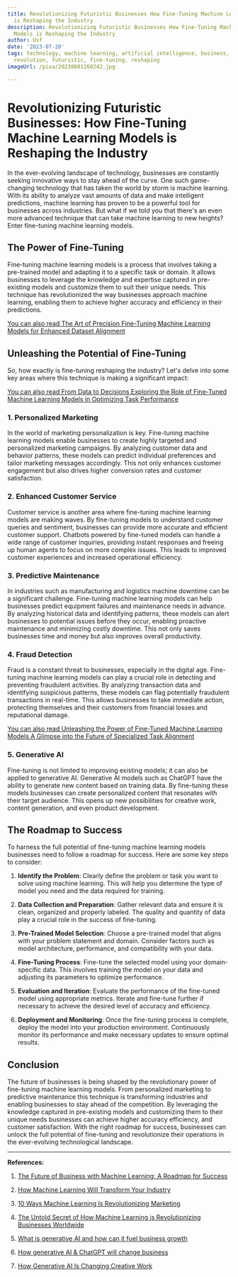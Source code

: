 ```yaml
---
title: Revolutionizing Futuristic Businesses How Fine-Tuning Machine Learning Models
  is Reshaping the Industry
description: Revolutionizing Futuristic Businesses How Fine-Tuning Machine Learning
  Models is Reshaping the Industry
author: Usf
date: '2023-07-20'
tags: technology, machine learning, artificial intelligence, business, industry, innovation,
  revolution, futuristic, fine-tuning, reshaping
imageUrl: /pixa/20230801160242.jpg

---
```

# Revolutionizing Futuristic Businesses:  How Fine-Tuning Machine Learning Models  is Reshaping the Industry

In the ever-evolving  landscape of technology,  businesses are constantly seeking innovative ways to  stay  ahead of the curve. One such game-changing technology that has taken the world  by storm is  machine learning. With its ability to analyze vast amounts of data and make intelligent predictions, machine learning has proven to be a powerful tool  for businesses across industries. But what if we  told you that there's  an even more advanced  technique that can take machine learning to new heights? Enter fine-tuning machine learning models.

## The Power of Fine-Tuning

Fine-tuning machine learning models  is  a process that involves taking a pre-trained model and adapting it  to a specific task or domain. It allows businesses to leverage the  knowledge and expertise captured in pre-existing models and customize them to suit  their unique needs. This technique has revolutionized the way businesses approach  machine  learning, enabling them to achieve  higher accuracy and efficiency in their  predictions.

[You can  also read The Art of Precision Fine-Tuning Machine Learning Models for Enhanced Dataset Alignment](The%20Art%20of%20Precision%20Fine-Tuning%20Machine%20Learning%20Models%20for%20Enhanced%20Dataset%20Alignment)


## Unleashing the Potential of Fine-Tuning

So,  how exactly is fine-tuning reshaping the industry? Let's delve into some key areas  where this technique is making a significant impact:

[You can also read From Data to Decisions Exploring the Role of Fine-Tuned Machine Learning Models in Optimizing Task Performance](From%20Data%20to%20Decisions%20Exploring%20the%20Role%20of%20Fine-Tuned%20Machine%20Learning%20Models%20in%20Optimizing%20Task%20Performance)


### 1. Personalized  Marketing

In the world of marketing personalization is key. Fine-tuning machine learning models enable businesses to create highly  targeted and personalized  marketing campaigns. By analyzing customer data and  behavior patterns, these models can predict individual preferences and tailor marketing  messages accordingly. This not only enhances customer engagement  but also drives higher conversion rates and customer satisfaction.

### 2. Enhanced Customer Service

Customer service  is another area where fine-tuning machine learning models are making waves. By fine-tuning models  to understand customer queries and sentiment, businesses can provide more accurate and efficient  customer support. Chatbots powered by fine-tuned models can  handle a wide range of customer inquiries, providing instant responses  and freeing up human agents to focus on more  complex issues. This leads to improved customer experiences and increased operational efficiency.

### 3. Predictive Maintenance

In  industries such as manufacturing and logistics  machine downtime can be  a significant challenge. Fine-tuning machine learning models can  help businesses predict equipment failures and maintenance  needs  in advance. By analyzing historical data and identifying patterns,  these models can alert businesses to potential  issues before they occur, enabling  proactive maintenance and minimizing  costly downtime. This  not only saves businesses time and  money but also improves overall productivity.

### 4. Fraud Detection

Fraud is a constant threat to businesses, especially in the digital age. Fine-tuning machine learning models  can play a crucial role in detecting and preventing  fraudulent activities. By analyzing transaction data and identifying suspicious patterns, these models can flag potentially fraudulent transactions in real-time. This allows businesses to take immediate action, protecting themselves and their customers from financial  losses and reputational damage.

[You can  also read Unleashing the Power of Fine-Tuned Machine  Learning Models A Glimpse into  the Future of Specialized Task Alignment](Unleashing%20the%20Power%20of%20Fine-Tuned%20Machine%20Learning%20Models%20A%20Glimpse%20into%20the%20Future%20of%20Specialized%20Task%20Alignment)


### 5. Generative AI

Fine-tuning  is not limited  to improving existing models; it can also be  applied  to generative AI. Generative AI models such as ChatGPT have the  ability to generate new content based on training data.  By fine-tuning these models businesses  can create  personalized  content that resonates with their  target audience. This opens up new  possibilities for creative work, content generation, and even product development.

## The Roadmap to Success

To harness the full  potential of fine-tuning machine  learning models businesses need to follow a roadmap for success. Here are some key steps to consider:

1. **Identify the Problem**: Clearly define  the problem or task you want to solve using machine learning. This will help you determine the type of model you need and the data required for training.

2. **Data Collection and Preparation**: Gather relevant data and ensure it is clean, organized and properly labeled. The quality and quantity of data play a  crucial role in the success of fine-tuning.

3. **Pre-Trained Model Selection**: Choose a pre-trained model that aligns with your  problem statement  and domain. Consider factors  such as model architecture, performance, and  compatibility with your data.

4. **Fine-Tuning Process**: Fine-tune the selected model using your domain-specific data. This involves  training the model on your data and adjusting its parameters to optimize performance.

5. **Evaluation  and Iteration**: Evaluate the performance of the  fine-tuned model using  appropriate metrics. Iterate  and fine-tune further if necessary to achieve the desired level of accuracy and efficiency.

6. **Deployment and Monitoring**: Once the fine-tuning process is complete, deploy the model into your production environment. Continuously monitor its performance and make necessary updates to ensure optimal results.

## Conclusion

The future of businesses is being shaped by the revolutionary  power of fine-tuning machine learning models. From personalized marketing to predictive maintenance this technique is transforming industries  and enabling businesses to  stay ahead of the competition. By leveraging the knowledge captured in pre-existing models and customizing them to their unique needs businesses  can  achieve higher accuracy efficiency, and customer satisfaction. With the right roadmap for success, businesses can unlock the full potential of fine-tuning and revolutionize their operations in  the ever-evolving technological landscape.

---

**References:**

1.  [The Future of Business with Machine Learning: A  Roadmap for Success](https://medium.com/@anconnoisseur/the-future-of-business-with-machine-learning-a-roadmap-for-success-449dc1066c9a)

2. [How Machine Learning Will Transform Your Industry](https://www.forbes.com/sites/forbestechcouncil/2023/02/27/how-machine-learning-will-transform-your-industry/?sh=7911e4ab1a3b)

3. [10 Ways Machine Learning Is Revolutionizing Marketing](https://www.forbes.com/sites/louiscolumbus/2018/02/25/10-ways-machine-learning-is-revolutionizing-marketing/?sh=552875435bb6)

4. [The Untold Secret of How Machine  Learning  is Revolutionizing Businesses Worldwide](https://www.bbntimes.com/technology/the-untold-secret-of-how-machine-learning-is-revolutionizing-businesses-worldwide)

5. [What is generative AI and how can it fuel business growth](https://www.softwebsolutions.com/resources/generative-ai-guide.html)

6. [How generative AI &  ChatGPT will change  business](https://www.mckinsey.com/capabilities/quantumblack/our-insights/generative-ai-is-here-how-tools-like-chatgpt-could-change-your-business)

7. [How Generative  AI Is Changing Creative Work](https://hbr.org/2022/11/how-generative-ai-is-changing-creative-work)